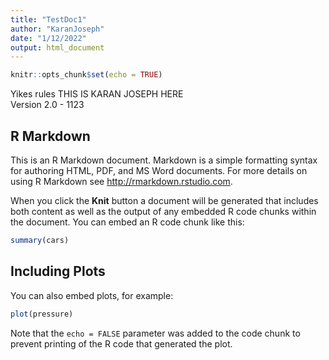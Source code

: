 ```yaml
---
title: "TestDoc1"
author: "KaranJoseph"
date: "1/12/2022"
output: html_document
---
```


```r
knitr::opts_chunk$set(echo = TRUE)
```
Yikes rules
THIS IS KARAN JOSEPH HERE  
Version 2.0 - 1123

## R Markdown

This is an R Markdown document. Markdown is a simple formatting syntax for authoring HTML, PDF, and MS Word documents. For more details on using R Markdown see <http://rmarkdown.rstudio.com>.

When you click the **Knit** button a document will be generated that includes both content as well as the output of any embedded R code chunks within the document. You can embed an R code chunk like this:

```r
summary(cars)
```

## Including Plots

You can also embed plots, for example:

```r
plot(pressure)
```

Note that the `echo = FALSE` parameter was added to the code chunk to prevent printing of the R code that generated the plot.
